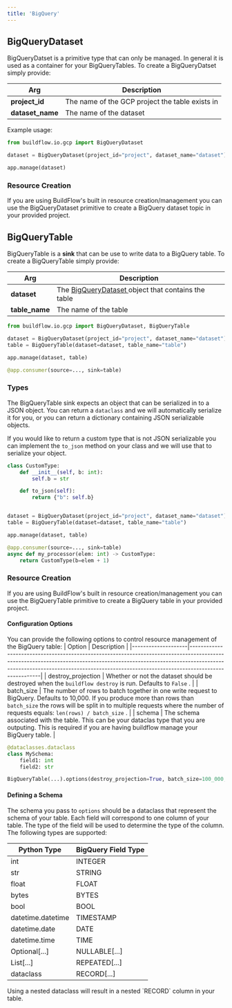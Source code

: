 ```yaml
---
title: 'BigQuery'
---
```


## BigQueryDataset

BigQueryDatset is a primitive type that can only be managed. In general it is used as a container for your BigQueryTables.
To create a BigQueryDatset simply provide:

| Arg               | Description                                     |
|------------------|-------------------------------------------------|
| **project_id**   | The name of the GCP project the table exists in |
| **dataset_name** | The name of the dataset                         |


Example usage:

```python
from buildflow.io.gcp import BigQueryDataset

dataset = BigQueryDataset(project_id="project", dataset_name="dataset")

app.manage(dataset)
```

### Resource Creation

If you are using BuildFlow's built in resource creation/management you can use the BigQueryDataset primitive to create a BigQuery dataset topic in your provided project.


## BigQueryTable

BigQueryTable is a **sink** that can be use to write data to a BigQuery table. To create a BigQueryTable simply provide:

| Arg            | Description                                                                  |
|----------------|------------------------------------------------------------------------------|
| **dataset**    | The  [ BigQueryDataset ]( #bigquerydataset )  object that contains the table |
| **table_name** | The name of the table                                                        |

```python
from buildflow.io.gcp import BigQueryDataset, BigQueryTable

dataset = BigQueryDataset(project_id="project", dataset_name="dataset")
table = BigQueryTable(dataset=dataset, table_name="table")

app.manage(dataset, table)

@app.consumer(source=..., sink=table)
```

### Types

The BigQueryTable sink expects an object that can be serialized in to a JSON object. You can return a `dataclass` and we will automatically serialize it for you, or you can return a dictionary containing JSON serializable objects.

If you would like to return a custom type that is not JSON serializable you can implement the `to_json` method on your class and we will use that to serialize your object.

```python
class CustomType:
    def __init__(self, b: int):
        self.b = str

    def to_json(self):
        return {"b": self.b}


dataset = BigQueryDataset(project_id="project", dataset_name="dataset")
table = BigQueryTable(dataset=dataset, table_name="table")

app.manage(dataset, table)

@app.consumer(source=..., sink=table)
async def my_processor(elem: int) -> CustomType:
    return CustomType(b=elem + 1)
```

### Resource Creation

If you are using BuildFlow's built in resource creation/management you can use the BigQueryTable primitive to create a BigQuery table in your provided project.

#### Configuration Options

You can provide the following options to control resource management of the BigQuery table:
| Option             | Description                                                                                                                                                                                                                                                      |
|--------------------|------------------------------------------------------------------------------------------------------------------------------------------------------------------------------------------------------------------------------------------------------------------|
| destroy_projection | Whether or not the dataset should be destroyed when the  ` buildflow destroy `  is run. Defaults to  ` False ` .                                                                                                                                                 |
| batch_size         | The number of rows to batch together in one write request to BigQuery. Defaults to 10,000. If you produce more than rows than  ` batch_size `  the rows will be split in to multiple requests where the number of requests equals:  ` len(rows) / batch_size ` . |
| schema             | The schema associated with the table. This can be your dataclas type that you are outputing. This is required if you are having buildflow manage your BigQuery table.                                                                                            |

```python
@dataclasses.dataclass
class MySchema:
    field1: int
    field2: str

BigQueryTable(...).options(destroy_projection=True, batch_size=100_000, schema=MySchema)
```

#### Defining a Schema

The schema you pass to `options` should be a dataclass that represent the schema of your table. Each field will correspond to one column of your table. The type of the field will be used to determine the type of the column. The following types are supported:

| Python Type       | BigQuery Field Type |
|-------------------|---------------------|
| int               | INTEGER             |
| str               | STRING              |
| float             | FLOAT               |
| bytes             | BYTES               |
| bool              | BOOL                |
| datetime.datetime | TIMESTAMP           |
| datetime.date     | DATE                |
| datetime.time     | TIME                |
| Optional[...]     | NULLABLE[...]       |
| List[...]         | REPEATED[...]       |
| dataclass         | RECORD[...]         |

<Tip>
Using a nested dataclass will result in a nested `RECORD` column in your table.
</Tip>